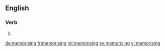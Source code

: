 ==English==

===Verb===
{{head|en}}

# {{present participle of|memorise}}

[[de:memorising]]
[[fr:memorising]]
[[ml:memorising]]
[[sv:memorising]]
[[vi:memorising]]